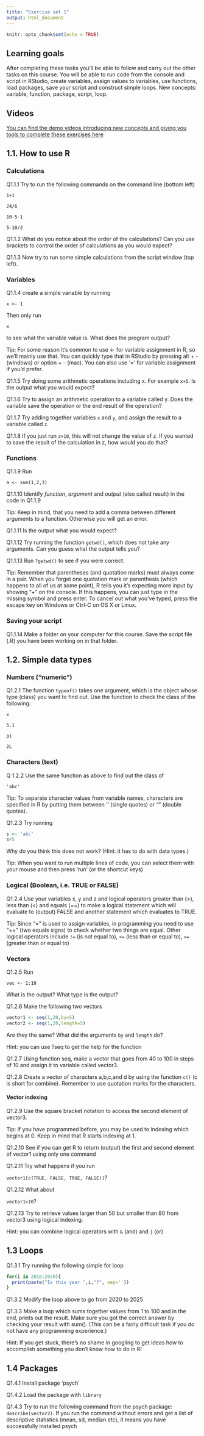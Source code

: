```yaml
---
title: "Exercise set 1"
output: html_document
---
```


```r
knitr::opts_chunk$set(echo = TRUE)
```

## Learning goals

After completing these tasks you'll be able to follow and carry out the other tasks on this course. You will be able to run code from the console and script in RStudio, create variables, assign values to variables, use functions, load packages, save your script and construct simple loops. New concepts: variable, function, package, script, loop.

## Videos
[You can find the demo videos introducing new concepts and giving you tools to complete these exercises here](https://www.youtube.com/playlist?list=PLDDYJXmrJm8XfNt4LSfDrogW_K9rnZ6-_)

## 1.1. How to use R 
### Calculations

Q1.1.1 Try to run the following commands on the command line (bottom left)

`1+1`

`24/6`

`10-5-1`

`5-10/2`

Q1.1.2 What do you notice about the order of the calculations? Can you use brackets to control the order of calculations as you would expect?

Q1.1.3 Now try to run some simple calculations from the script window (top left). 

### Variables
Q1.1.4 create a simple variable by running

`x <- 1`	

Then only run 

`x`

to see what the variable value is. What does the program output?

Tip: For some reason it's common to use <- for variable assignment in R, so we'll mainly use that. You can quickly type that in RStudio by pressing alt + - (windows) or option + - (mac). You can also use '=' for variable assignment if you'd prefer. 

Q1.1.5 Try doing some arithmetic operations including x. For example `x+5`. Is the output what you would expect?

Q1.1.6 Try to assign an arithmetic operation to a variable called y. Does the variable save the operation or the end result of the operation?

Q1.1.7 Try adding together variables `x` and `y`, and assign the result to a variable called `z`. 

Q1.1.8 If you just run `z+10`, this will not change the value of z. If you wanted to save the result of the calculation in z, how would you do that?

### Functions

Q1.1.9 Run 

`a <- sum(1,2,3)`

Q1.1.10 Identify _function_, _argument_ and _output_ (also called result) in the code in Q1.1.9

Tip: Keep in mind, that you need to add a comma between different arguments to a function. Otherwise you will get an error.

Q1.1.11 Is the output what you would expect? 

Q1.1.12 Try running the function `getwd()`, which does not take any arguments. Can you guess what the output tells you?

Q1.1.13 Run `?getwd()` to see if you were correct. 

Tip: Remember that parentheses (and quotation marks) must always come in a pair. When you forget one quotation mark or parenthesis (which happens to all of us at some point), R tells you it's expecting more input by showing "+" on the console. If this happens, you can just type in the missing symbol and press enter. To cancel out what you've typed, press the escape key on Windows or Ctrl-C on OS X or Linux.

### Saving your script

Q1.1.14 Make a folder on your computer for this course. Save the script file (.R) you have been working on in that folder.

## 1.2. Simple data types
### Numbers ("numeric")

Q1.2.1 The function `typeof()` takes one argument, which is the object whose type (class) you want to find out. Use the function to check the class of the following:

`x`

`5.1`

`pi`

`2L`

### Characters (text)

Q 1.2.2 Use the same function as above to find out the class of 

`'abc'`

Tip: To separate character values from variable names, characters are specified in R by putting them between '' (single quotes) or "" (double quotes).

Q1.2.3 Try running
```r
s <- 'abc'
s+5
```
Why do you think this does not work? (Hint: it has to do with data types.)

Tip: When you want to run multiple lines of code, you can select them with your mouse and then press 'run' (or the shortcut keys)

### Logical (Boolean, i.e. TRUE or FALSE)

Q1.2.4 Use your variables x, y and z and logical operators greater than (>), less than (<) and equals (==) to make a logical statement which will evaluate to (output) FALSE and another statement which evaluates to TRUE.

Tip: Since "=" is used to assign variables, in programming you need to use "==" (two equals signs) to check whether two things are equal. Other logical operators include `!=` (is not equal to), `<=` (less than or equal to), `>=` (greater than or equal to)

### Vectors

Q1.2.5 Run 

`vec <- 1:10`

What is the output? What type is the output? 

Q1.2.6 Make the following two vectors
```r
vector1 <- seq(1,20,by=5)
vector2 <- seq(1,20,length=5)
```
Are they the same? What did the arguments `by` and `length` do? 

Hint: you can use ?seq to get the help for the function

Q1.2.7 Using function seq, make a vector that goes from 40 to 100 in steps of 10 and assign it to variable called vector3.

Q1.2.8 Create a vector of characters a,b,c,and d by using the function `c()` (c is short for combine). Remember to use quotation marks for the characters.

#### Vector indexing

Q1.2.9 Use the square bracket notation to access the second element of vector3.

Tip: If you have programmed before, you may be used to indexing which begins at 0. Keep in mind that R starts indexing at 1.

Q1.2.10 See if you can get R to return (output) the first and second element of vector1 using only one command

Q1.2.11 Try what happens if you run 

`vector1[c(TRUE, FALSE, TRUE, FALSE)]`?

Q1.2.12 What about

`vector1>10`? 

Q1.2.13 Try to retrieve values larger than 50 but smaller than 80 from vector3 using logical indexing.

Hint: you can combine logical operators with `&` (and) and  `|` (or)

## 1.3 Loops

Q1.3.1 Try running the following simple for loop
```r
for(i in 2010:2020){
  print(paste("Is this year ",i,"?", sep=''))
}
```

Q1.3.2 Modify the loop above to go from 2020 to 2025

Q1.3.3 Make a loop which sums together values from 1 to 100 and in the end, prints out the result. Make sure you got the correct answer by checking your result with sum(). (This can be a fairly difficult task if you do not have any programming experience.)

Hint: If you get stuck, there's no shame in googling to get ideas how to accomplish something you don't know how to do in R! 

## 1.4 Packages
Q1.4.1 Install package 'psych'

Q1.4.2 Load the package with `library`

Q1.4.3 Try to run the following command from the psych package: `describe(vector2)`. If you run the command without errors and get a list of descriptive statistics (mean, sd, median etc), it means you have successfully installed psych

